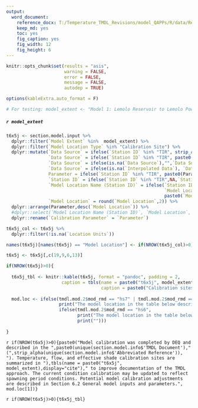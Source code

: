 ```yaml
---
output: 
  word_document:
    reference_docx: T:/Temperature_TMDL_Revisions/model_QAPPs/R/data/Report_Template.docx
    keep_md: yes
    toc: yes
    fig_caption: yes
    fig_width: 12
    fig_height: 6
---
```


```r

knitr::opts_chunk$set(results = "asis",
                      warning = FALSE,
                      error = FALSE,
                      message = FALSE,
                      autodep = TRUE)

options(kableExtra.auto_format = F)

# For testing: model_extent <- "Model 1: Lemolo Reservoir to Lemolo Powerhouse #1"

```

##### `r model_extent`

```r

t6x5j <- section.model.input %>% 
  dplyr::filter(`Model Extent` %in%  model_extent) %>% 
  dplyr::filter(`Model Location Type` %in% "Calibration Site") %>%
  dplyr::mutate(`Data Source` = ifelse(`Station ID` %in% "TIR", strip_alpha(`Data Source`), `Data Source`),
                `Data Source` = ifelse(`Station ID` %in% "TIR", paste0(gsub(",.*$", "", `Data Source`)," (",stringi::stri_sub(`Data Source`,-4),")"), `Data Source`),
                `Data Source` = ifelse(is.na(`Data Source`),"",`Data Source`),
                `Data Source` = ifelse(is.na(`Interpolated Data`), `Data Source`, paste0("Derived data. ",`Data Source`)),
                Parameter = ifelse(`Station ID` %in% "TIR", paste0(Parameter," (TIR)"), Parameter),
                `Station ID` = ifelse(`Station ID` %in% "TIR",NA,`Station ID`),
                `Model Location Name (Station ID)` = ifelse(`Station ID` == "No Station ID or unknown" | is.na(`Station ID`),
                                                            `Model Location Name`,
                                                            paste0(`Model Location Name`, " (",`Station ID`,")")),
                `Model Location` = round(`Model Location`,2)) %>%
  dplyr::arrange(Parameter,desc(`Model Location`)) %>% 
  #dplyr::select(`Model Location Name (Station ID)`, `Model Location`, `Parameter`, `Data Source`) %>% 
  dplyr::rename(`Calibration Parameter` = `Parameter`)

t6x5j_col <- t6x5j %>% 
  dplyr::filter(!is.na(`Location Units`))

names(t6x5j)[names(t6x5j) == "Model Location"] <- if(NROW(t6x5j_col)>0){paste0("Model Location (",unique(t6x5j_col$`Location Units`),")")}else{paste0("Model Location")}

t6x5j <- t6x5j[,c(19,9,6,13)]

if(NROW(t6x5j)>0){
  
  t6x5j_tbl <- knitr::kable(t6x5j, format = "pandoc", padding = 2,
                     caption = tbls(name = paste0("t6x5j", model_extent),
                                    caption = paste0("Calibration sites and parameters used in the existing ", model_extent, " Heat Source Model.")))
    
  mod.loc <- ifelse(tmdl.mod.2$mod_rmd == "hs7" | tmdl.mod.2$mod_rmd == "hs8"| tmdl.mod.2$mod_rmd == "hs9",
                    print("The model location in the table below describes the distance of each input from the most downstream model node."),
                    ifelse(tmdl.mod.2$mod_rmd == "hs6",
                           print("The model location in the table below describes the distance of each input from the most upstream model node."),
                           print("")))
  
}

```

`r if(NROW(t6x5j)>0){paste0("Model calibration was completed by DEQ and described in the ",paste0(unique(section.model.info$'TMDL Document')," (",strip_alpha(unique(section.model.info$'Abbreviated Reference')), "). Temperature, flow, and effective shade calibration sites are summarized in "),tbls(name = paste0("t6x5j", model_extent),display="cite")," to improve documentation of the TMDL approach. The current condition calibration may be updated to reflect spawning period conditions. Potential model calibration adjustments are described in Section 6.2 General model inputs and parameters.", mod.loc[1])}`

`r if(NROW(t6x5j)>0){t6x5j_tbl}`